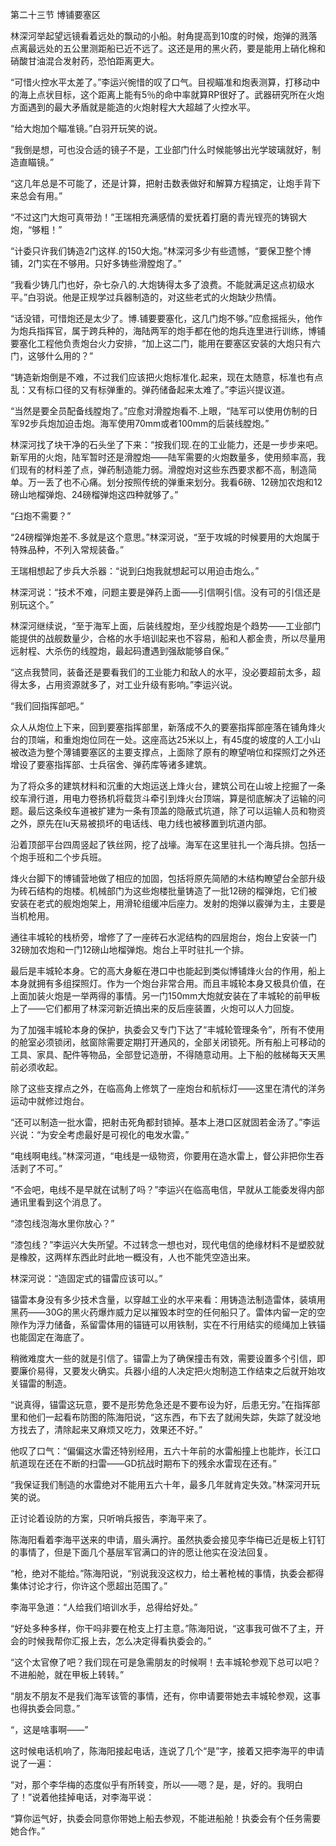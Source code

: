 

第二十三节 博铺要塞区

林深河举起望远镜看着远处的飘动的小船。射角提高到10度的时候，炮弹的溅落点离最远处的五公里测距船已近不远了。这还是用的黑火药，要是能用上硝化棉和硝酸甘油混合发射药，恐怕距离更大。

“可惜火控水平太差了。”李运兴惋惜的叹了口气。目视瞄准和炮表测算，打移动中的海上点状目标，这个距离上能有5％的命中率就算RP很好了。武器研究所在火炮方面遇到的最大矛盾就是能造的火炮射程大大超越了火控水平。

“给大炮加个瞄准镜。”白羽开玩笑的说。

“我倒是想，可也没合适的镜子不是，工业部门什么时候能够出光学玻璃就好，制造直瞄镜。”

“这几年总是不可能了，还是计算，把射击数表做好和解算方程搞定，让炮手背下来总会有用。”

“不过这门大炮可真带劲！”王瑞相充满感情的爱抚着打磨的青光锃亮的铸钢大炮，“够粗！”

“计委只许我们铸造2门这样.的150大炮。”林深河多少有些遗憾，“要保卫整个博铺，2门实在不够用。只好多铸些滑膛炮了。”

“我看少铸几门也好，杂七杂八的.大炮铸得太多了浪费。不能就满足这点初级水平。”白羽说。他是正规学过兵器制造的，对这些老式的火炮缺少热情。

“话没错，可惜炮还是太少了。博.铺要要塞化，这几门炮不够。”应愈摇摇头，他作为炮兵指挥官，属于跨兵种的，海陆两军的炮手都在他的炮兵连里进行训练，博铺要塞化工程他负责炮台火力安排，“加上这二门，能用在要塞区安装的大炮只有六门，这够什么用的？”

“铸造新炮倒是不难，不过我们应该把火炮标准化.起来，现在太随意，标准也有点乱：又有标口径的又有标弹重的。弹药储备起来太难了。”李运兴提议道。

“当然是要全员配备线膛炮了。”应愈对滑膛炮看不.上眼，“陆军可以使用仿制的日军92步兵炮加迫击炮。海军使用70mm或者100mm的后装线膛炮。”

林深河找了块干净的石头坐了下来：“按我们现.在的工业能力，还是一步步来吧。新军用的火炮，陆军暂时还是滑膛炮――陆军需要的火炮数量多，使用频率高，我们现有的材料差了点，弹药制造能力弱。滑膛炮对这些东西要求都不高，制造简单。万一丢了也不心痛。划分按照传统的弹重来划分。我看6磅、12磅加农炮和12磅山地榴弹炮、24磅榴弹炮这四种就够了。”

“臼炮不需要？”

“24磅榴弹炮差不.多就是这个意思。”林深河说，“至于攻城的时候要用的大炮属于特殊品种，不列入常规装备。”

王瑞相想起了步兵大杀器：“说到臼炮我就想起可以用迫击炮么。”

林深河说：“技术不难，问题主要是弹药上面――引信啊引信。没有可的引信还是别玩这个。”

林深河继续说，“至于海军上面，后装线膛炮，至少线膛炮是个趋势――工业部门能提供的战舰数量少，合格的水手培训起来也不容易，船和人都金贵，所以尽量用远射程、大杀伤的线膛炮，最起码遭遇到强敌能够自保。”

“这点我赞同，装备还是要看我们的工业能力和敌人的水平，没必要超前太多，超得太多，占用资源就多了，对工业升级有影响。”李运兴说。

“我们回指挥部吧。”

众人从炮位上下来，回到要塞指挥部里，新落成不久的要塞指挥部座落在铺角烽火台的顶端，和重炮炮位同在一处。这座高达25米以上，有45度的坡度的人工小山被改造为整个薄铺要塞区的主要支撑点，上面除了原有的瞭望哨位和探照灯之外还增设了要塞指挥部、士兵宿舍、弹药库等诸多建筑。

为了将众多的建筑材料和沉重的大炮运送上烽火台，建筑公司在山坡上挖掘了一条绞车滑行道，用电力卷扬机将载货斗牵引到烽火台顶端，算是彻底解决了运输的问题。最后这条绞车道被扩建为一条有顶盖的隐蔽式坑道，除了可以运输人员和物资之外，原先在lu天易被损坏的电话线、电力线也被移置到坑道内部。

沿着顶部平台四周竖起了铁丝网，挖了战壕。海军在这里驻扎一个海兵排。包括一个炮手班和二个步兵班。

烽火台脚下的博铺营地做了相应的加固，包括将原先简陋的木结构瞭望台全部升级为砖石结构的炮楼。机械部门为这些炮楼批量铸造了一批12磅的榴弹炮，它们被安装在老式的舰炮炮架上，用滑轮组缓冲后座力。发射的炮弹以霰弹为主，主要是当机枪用。

通往丰城轮的栈桥旁，增修了了一座砖石水泥结构的四层炮台，炮台上安装一门32磅加农炮和一门12磅山地榴弹炮。炮台上平时驻扎一个排。

最后是丰城轮本身。它的高大身躯在港口中也能起到类似博铺烽火台的作用，船上本身就拥有多组探照灯。作为一个炮台非常合用。而且丰城轮本身又极具价值，在上面加装火炮是一举两得的事情。另一门150mm大炮就安装在了丰城轮的前甲板上了――它们都用了林深河新近搞出来的反后座装置，火炮可以人力回旋。

为了加强丰城轮本身的保护，执委会又专门下达了“丰城轮管理条令”，所有不使用的舱室必须锁闭，舷窗除需要定期打开通风的，全部关闭锁死。所有船上可移动的工具、家具、配件等物品，全部登记造册，不得随意动用。上下船的舷梯每天天黑前必须收起。

除了这些支撑点之外，在临高角上修筑了一座炮台和航标灯――这里在清代的洋务运动中就修过炮台。

“还可以制造一批水雷，把射击死角都封锁掉。基本上港口区就固若金汤了。”李运兴说：“为安全考虑最好是可视化的电发水雷。”

“电线啊电线。”林深河道，“电线是一级物资，你要用在造水雷上，督公非把你生吞活剥了不可。”

“不会吧，电线不是早就在试制了吗？”李运兴在临高电信，早就从工能委发得内部通讯里看到这个消息了。

“漆包线泡海水里你放心？”

“漆包线？”李运兴大失所望。不过转念一想也对，现代电信的绝缘材料不是塑胶就是橡胶，这两样东西此时此地一概没有，人也不能凭空造出来。

林深河说：“造固定式的锚雷应该可以。”

锚雷本身没有多少技术含量，以穿越工业的水平来看：用铸造法制造雷体，装填用黑药――30G的黑火药爆炸威力足以摧毁本时空的任何船只了。雷体内留一定的空隙作为浮力储备，系留雷体用的锚链可以用铁制，实在不行用结实的缆绳加上铁锚也能固定在海底了。

稍微难度大一些的就是引信了。锚雷上为了确保撞击有效，需要设置多个引信，即要廉价易得，又要发火确实。兵器小组的人决定把火炮制造工作结束之后就开始攻关锚雷的制造。

“说真得，锚雷这玩意，要不是形势危急还是不要布设为好，后患无穷。”在指挥部里和他们一起看布防图的陈海阳说，“这东西，布下去了就闹失踪，失踪了就没地方找去了，清除起来又麻烦又吃力，效果还不好。”

他叹了口气：“偏偏这水雷还特别经用，五六十年前的水雷船撞上也能炸，长江口航道现在还在不断的扫雷――GD抗战时期布下的残余水雷现在还有。”

“我保证我们制造的水雷绝对不能用五六十年，最多几年就肯定失效。”林深河开玩笑的说。

正讨论着设防的方案，只听哨兵报告，李海平来了。

陈海阳看着李海平送来的申请，眉头满拧。虽然执委会接见李华梅已近是板上钉钉的事情了，但是下面几个基层军官满口的许的愿让他实在没法回复。

“枪，绝对不能给。”陈海阳说，“别说我没这权力，给土著枪械的事情，执委会都得集体讨论才行，你许这个愿超出范围了。”

李海平急道：“人给我们培训水手，总得给好处。”

“好处多种多样，你干吗非要在枪支上打主意。”陈海阳说，“这事我可做不了主，开会的时候我帮你汇报上去，怎么决定得看执委会的。”

“这个太官僚了吧？我们现在可是急需朋友的时候啊！去丰城轮参观下总可以吧？不进船舱，就在甲板上转转。”

“朋友不朋友不是我们海军该管的事情，还有，你申请要带她去丰城轮参观，这事也得执委会同意。”

“，这是啥事啊――”

这时候电话机响了，陈海阳接起电话，连说了几个“是”字，接着又把李海平的申请说了一遍：

“对，那个李华梅的态度似乎有所转变，所以――嗯？是，是，好的。我明白了！”说着他挂掉电话，对李海平说：

“算你运气好，执委会同意你带她上船去参观，不能进船舱！执委会有个任务需要她合作。”

